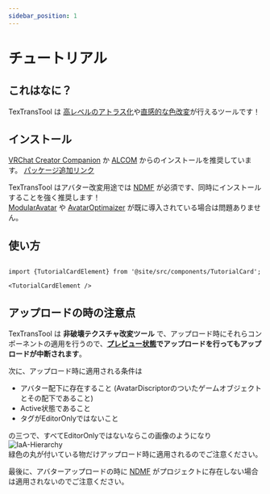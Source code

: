 ```yaml
---
sidebar_position: 1
---
```


# チュートリアル

## これはなに？

TexTransTool は [高レベルのアトラス化](/docs/Tutorial/AtlasTexture-Tutorial.md)や[直感的な色改変](/docs/Tutorial/SimpleDecal-Tutorial.md)が行えるツールです！

## インストール

[VRChat Creator Companion](https://vcc.docs.vrchat.com) か [ALCOM](https://vrc-get.anatawa12.com/alcom/) からのインストールを推奨しています。  [パッケージ追加リンク](vcc://vpm/addRepo?url=https%3A%2F%2Fvpm.rs64.net%2Fvpm.json)

TexTransTool はアバター改変用途では [NDMF](https://github.com/bdunderscore/ndmf) が必須です、同時にインストールすることを強く推奨します！  
[ModularAvatar](https://modular-avatar.nadena.dev/ja/) や [AvatarOptimaizer](https://vpm.anatawa12.com/avatar-optimizer/ja/) が既に導入されている場合は問題ありません。

## 使い方

```mdx-code-block

import {TutorialCardElement} from '@site/src/components/TutorialCard';

<TutorialCardElement />

```

## アップロードの時の注意点

TexTransTool は __非破壊テクスチャ改変ツール__ で、アップロード時にそれらコンポーネントの適用を行うので、__[プレビュー状態](/docs/Reference/General/Preview)でアップロードを行ってもアップロードが中断されます__。

次に、アップロード時に適用される条件は

- アバター配下に存在すること (AvatarDiscriptorのついたゲームオブジェクトとその配下であること)
- Active状態であること
- タグがEditorOnlyではないこと

の三つで、すべてEditorOnlyではないならこの画像のようになり  
![IaA-Hierarchy](img/IaA-Hierarchy.png)  
緑色の丸が付いている物だけアップロード時に適用されるのでご注意ください。

最後に、アバターアップロードの時に [NDMF](https://github.com/bdunderscore/ndmf) がプロジェクトに存在しない場合は適用されないのでご注意ください。
